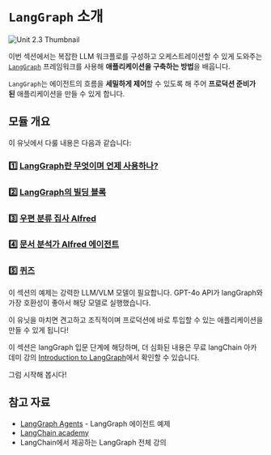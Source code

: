 # `LangGraph` 소개

<img src="https://huggingface.co/datasets/agents-course/course-images/resolve/main/en/unit2/LangGraph/LangGraph.png" alt="Unit 2.3 Thumbnail"/>

이번 섹션에서는 복잡한 LLM 워크플로를 구성하고 오케스트레이션할 수 있게 도와주는 [`LangGraph`](https://github.com/langchain-ai/langgraph) 프레임워크를 사용해 **애플리케이션을 구축하는 방법**을 배웁니다.

`LangGraph`는 에이전트의 흐름을 **세밀하게 제어**할 수 있도록 해 주어 **프로덕션 준비가 된** 애플리케이션을 만들 수 있게 합니다.

## 모듈 개요

이 유닛에서 다룰 내용은 다음과 같습니다:

### 1️⃣ [LangGraph란 무엇이며 언제 사용하나?](./when_to_use_langgraph)
### 2️⃣ [LangGraph의 빌딩 블록](./building_blocks)
### 3️⃣ [우편 분류 집사 Alfred](./first_graph)
### 4️⃣ [문서 분석가 Alfred 에이전트](./document_analysis_agent)
### 5️⃣ [퀴즈](./quizz1)

<Tip warning={true}>
이 섹션의 예제는 강력한 LLM/VLM 모델이 필요합니다. GPT-4o API가 langGraph와 가장 호환성이 좋아서 해당 모델로 실행했습니다.
</Tip>

이 유닛을 마치면 견고하고 조직적이며 프로덕션에 바로 투입할 수 있는 애플리케이션을 만들 수 있게 됩니다!

이 섹션은 langGraph 입문 단계에 해당하며, 더 심화된 내용은 무료 langChain 아카데미 강의 [Introduction to LangGraph](https://academy.langchain.com/courses/intro-to-langgraph)에서 확인할 수 있습니다.

그럼 시작해 봅시다!

## 참고 자료

- [LangGraph Agents](https://langchain-ai.github.io/langgraph/) - LangGraph 에이전트 예제
- [LangChain academy](https://academy.langchain.com/courses/intro-to-langgraph)
- LangChain에서 제공하는 LangGraph 전체 강의
